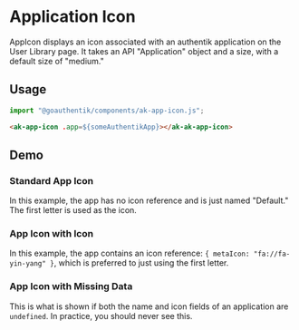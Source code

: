 

<Meta of={AppIconStories} />

# Application Icon

AppIcon displays an icon associated with an authentik application on the User Library page. It takes
an API "Application" object and a size, with a default size of "medium."

## Usage

```Typescript
import "@goauthentik/components/ak-app-icon.js";
```

```html
<ak-app-icon .app=${someAuthentikApp}></ak-ak-app-icon>
```

## Demo

### Standard App Icon

In this example, the app has no icon reference and is just named "Default." The first letter is used
as the icon.

<Story of={AppIconStories.DefaultStory} />

### App Icon with Icon

In this example, the app contains an icon reference: `{ metaIcon: "fa://fa-yin-yang" }`, which is
preferred to just using the first letter.

<Story of={AppIconStories.WithIcon} />

### App Icon with Missing Data

This is what is shown if both the name and icon fields of an application are `undefined`. In practice,
you should never see this.

<Story of={AppIconStories.AllDataUndefined} />

